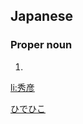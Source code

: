 ==Japanese==
{{ja-kanjitab|秀|彦}}

===Proper noun===
{{ja-pos|proper|ひでひこ}}

# {{given name|male|lang=ja}}

[[Category:Japanese male given names|ひでひこ]]

[[li:秀彦]]